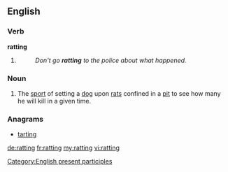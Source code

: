 ==English==

===Verb===
'''ratting'''

# {{present participle of|rat}}
#: ''Don't go '''ratting''' to the police about what happened.''

===Noun===
{{en-noun|-}}

# {{context|archaic|lang=en}} The [[sport]] of setting a [[dog]] upon [[rat]]s confined in a [[pit]] to see how many he will kill in a given time.

===Anagrams===
* [[tarting#English|tarting]]

[[Category:English present participles]]

[[de:ratting]]
[[fr:ratting]]
[[my:ratting]]
[[vi:ratting]]